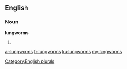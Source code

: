 ==English==

===Noun===
'''lungworms'''

# {{plural of|[[lungworm]]}}

[[Category:English plurals]]

[[ar:lungworms]]
[[fr:lungworms]]
[[ku:lungworms]]
[[my:lungworms]]
